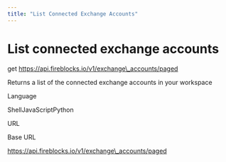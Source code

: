 ```yaml
---
title: "List Connected Exchange Accounts"
---
```

  
  # List connected exchange accounts

get https://api.fireblocks.io/v1/exchange\_accounts/paged

Returns a list of the connected exchange accounts in your workspace

Language

ShellJavaScriptPython

URL

Base URL

https://api.fireblocks.io/v1/exchange\_accounts/paged